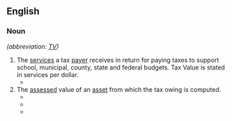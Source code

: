 ==English==
{{rfv|en}}
===Noun===
{{en-noun}} ''(abbreviation: [[TV]])''

# The [[services]] a tax [[payer]] receives in return for paying taxes to support school, municipal, county, state and federal budgets. Tax Value is stated in services per dollar.
#* {{quote-book|lang=en|year=2013 |title=The Budget as a Communication Tool|author=Justin Marlowe  |page= |ISBN=0873267958|passage=Many communities now include in their budget document some illustration of what they call “'''tax value''',”“the buying power of tax dollars,” or “the price of government.”}}
# The [[assess]]ed value of an [[asset]] from which the tax owing is computed.
#* {{quote-book|lang=en|year=2006|title=Sanders Confectionery |author=Greg Tasker  |page=30 |ISBN=0738540447|passage=The crooked floors came in handy at tax assessment time. After seeing an orange roll across the slanting floor, the assessor lowered the building's '''tax value''', according to company lore.}}
#* {{quote-book|lang=en|year=2009 |title=Historic Alamance County: An Illustrated History |author=William Murray Vincent  |page=37 |ISBN=1893619982|passage=Tax records from 1860 show that on the eve of the Civil War the Alamance Cotton Factory employed sixty white women and eight white men, and the business had a tax value of $57,000. }}
#* {{quote-book|lang=en|year=2011 |title=An Air War with Cuba: The United States Radio Campaign Against Castro|author=Daniel C. Walsh  |page= |ISBN=0786487194|passage=The Guatemalans offered United Fruit $627,572 (about $2.99 an acre) in compensation, a figure that came from the company's own '''tax value''' assessment for the land.}}